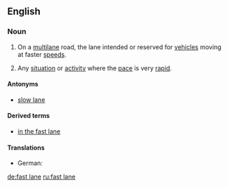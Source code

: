 ==English==

===Noun===
{{en-noun|head=[[fast]] [[lane]]}}

# On a [[multilane]] road, the lane intended or reserved for [[vehicle]]s moving at faster [[speed]]s.
# {{label|en|figuratively|by extension}} Any [[situation]] or [[activity]] where the [[pace]] is very [[rapid]].

====Antonyms====
* [[slow lane]]

====Derived terms====
* [[in the fast lane]]

====Translations====
{{trans-top|the lane intended or reserved for vehicles moving at faster speeds}}
* German: {{t|de|Überholspur|f}}
{{trans-mid}}
{{trans-bottom}}

[[de:fast lane]]
[[ru:fast lane]]